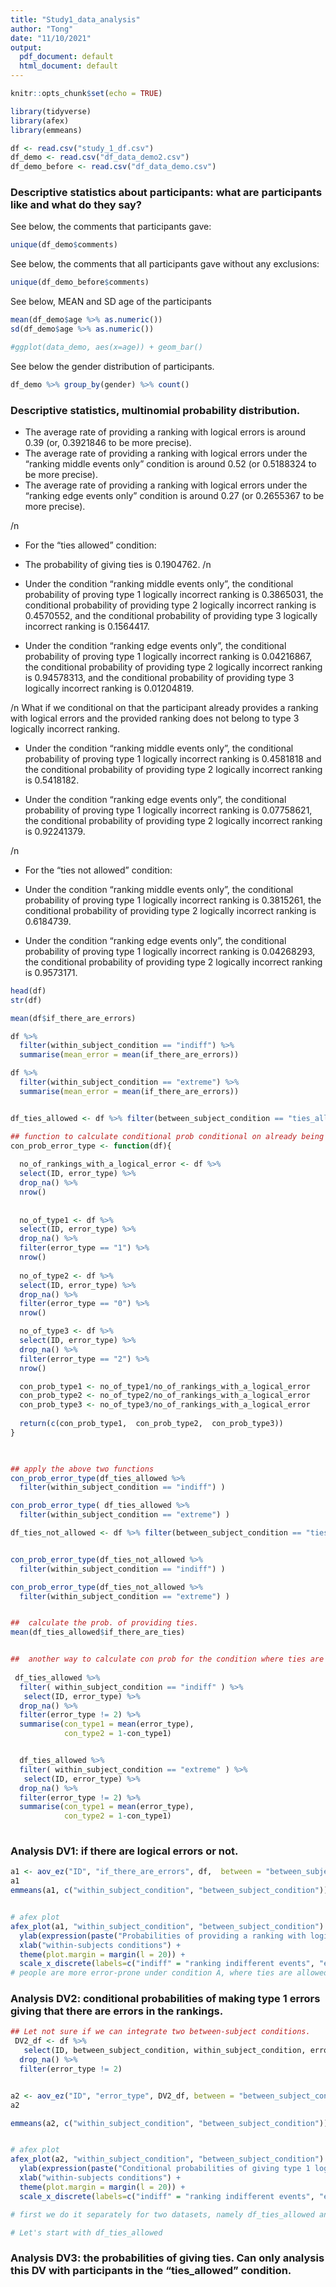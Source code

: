 ```yaml
---
title: "Study1_data_analysis"
author: "Tong"
date: "11/10/2021"
output:
  pdf_document: default
  html_document: default
---
```


```r
knitr::opts_chunk$set(echo = TRUE)

library(tidyverse)
library(afex)
library(emmeans)
```


```r
df <- read.csv("study_1_df.csv")
df_demo <- read.csv("df_data_demo2.csv")
df_demo_before <- read.csv("df_data_demo.csv")
```

### Descriptive statistics about participants: what are participants like and what do they say?


See below, the comments that participants gave:
```r

unique(df_demo$comments)
```

See below, the comments that all participants gave without any exclusions:
```r

unique(df_demo_before$comments)
```


See below, MEAN and SD age of the participants
```r

mean(df_demo$age %>% as.numeric())
sd(df_demo$age %>% as.numeric())

#ggplot(data_demo, aes(x=age)) + geom_bar()
```

See below the gender distribution of participants. 
```r
df_demo %>% group_by(gender) %>% count()
```




### Descriptive statistics, multinomial probability distribution.

-  The average rate of providing a ranking with logical errors is around 0.39 (or, 0.3921846 to be more precise).
-  The average rate of providing a ranking with logical errors under the "ranking middle events only" condition is around 0.52 (or 0.5188324 to be more precise).	
-  The average rate of providing a ranking with logical errors under the "ranking edge events only" condition is around 0.27	 (or 0.2655367 to be more precise).

/n

- For the "ties allowed" condition:

- The probability of giving ties is 0.1904762.
/n
- Under the condition "ranking middle events only", the conditional probability of proving type 1 logically incorrect ranking is 0.3865031, the conditional probability of providing type 2 logically incorrect ranking is 0.4570552, and the conditional probability of providing type 3 logically incorrect ranking is 0.1564417.
- Under the condition "ranking edge events only", the conditional probability of proving type 1 logically incorrect ranking is 0.04216867, the conditional probability of providing type 2 logically incorrect ranking is 0.94578313, and the conditional probability of providing type 3 logically incorrect ranking is 0.01204819.

/n What if we conditional on that the participant already provides a ranking with logical errors and the provided ranking does not belong to type 3 logically incorrect ranking.

- Under the condition "ranking middle events only", the conditional probability of proving type 1 logically incorrect ranking is 0.4581818	and the conditional probability of providing type 2 logically incorrect ranking is 0.5418182.

- Under the condition "ranking edge events only", the conditional probability of proving type 1 logically incorrect ranking is  0.07758621, the conditional probability of providing type 2 logically incorrect ranking is 0.92241379.


/n

- For the "ties not allowed" condition:
- Under the condition "ranking middle events only", the conditional probability of proving type 1 logically incorrect ranking is 0.3815261, the conditional probability of providing type 2 logically incorrect ranking is 0.6184739.

- Under the condition "ranking edge events only", the conditional probability of proving type 1 logically incorrect ranking is  0.04268293, the conditional probability of providing type 2 logically incorrect ranking is 0.9573171.



```r
head(df)
str(df)

mean(df$if_there_are_errors) 

df %>%
  filter(within_subject_condition == "indiff") %>%
  summarise(mean_error = mean(if_there_are_errors))

df %>%
  filter(within_subject_condition == "extreme") %>%
  summarise(mean_error = mean(if_there_are_errors))


df_ties_allowed <- df %>% filter(between_subject_condition == "ties_allowed")

## function to calculate conditional prob conditional on already being wrong
con_prob_error_type <- function(df){
  
  no_of_rankings_with_a_logical_error <- df %>% 
  select(ID, error_type) %>%
  drop_na() %>% 
  nrow() 
  
  
  no_of_type1 <- df %>%
  select(ID, error_type) %>%
  drop_na() %>%
  filter(error_type == "1") %>% 
  nrow()
  
  no_of_type2 <- df %>% 
  select(ID, error_type) %>%
  drop_na() %>%
  filter(error_type == "0") %>% 
  nrow()

  no_of_type3 <- df %>% 
  select(ID, error_type) %>%
  drop_na() %>%
  filter(error_type == "2") %>% 
  nrow()

  con_prob_type1 <- no_of_type1/no_of_rankings_with_a_logical_error
  con_prob_type2 <- no_of_type2/no_of_rankings_with_a_logical_error
  con_prob_type3 <- no_of_type3/no_of_rankings_with_a_logical_error
  
  return(c(con_prob_type1,  con_prob_type2,  con_prob_type3))
}
  


## apply the above two functions 
con_prob_error_type(df_ties_allowed %>%
  filter(within_subject_condition == "indiff") )

con_prob_error_type( df_ties_allowed %>%
  filter(within_subject_condition == "extreme") )

df_ties_not_allowed <- df %>% filter(between_subject_condition == "ties_not_allowed")


con_prob_error_type(df_ties_not_allowed %>%
  filter(within_subject_condition == "indiff") )

con_prob_error_type(df_ties_not_allowed %>%
  filter(within_subject_condition == "extreme") )


##  calculate the prob. of providing ties.
mean(df_ties_allowed$if_there_are_ties)


##  another way to calculate con prob for the condition where ties are allowed
 
 df_ties_allowed %>% 
  filter( within_subject_condition == "indiff" ) %>%
   select(ID, error_type) %>%
  drop_na() %>% 
  filter(error_type != 2) %>%
  summarise(con_type1 = mean(error_type),
            con_type2 = 1-con_type1)


  df_ties_allowed %>% 
  filter( within_subject_condition == "extreme" ) %>%
   select(ID, error_type) %>%
  drop_na() %>% 
  filter(error_type != 2) %>%
  summarise(con_type1 = mean(error_type),
            con_type2 = 1-con_type1)
 


```


### Analysis DV1: if there are logical errors or not.

```r


a1 <- aov_ez("ID", "if_there_are_errors", df,  between = "between_subject_condition", within  = "within_subject_condition")
a1
emmeans(a1, c("within_subject_condition", "between_subject_condition"))


# afex plot
afex_plot(a1, "within_subject_condition", "between_subject_condition") + 
  ylab(expression(paste("Probabilities of providing a ranking with logical errors"))) + 
  xlab("within-subjects conditions") + 
  theme(plot.margin = margin(l = 20)) +
  scale_x_discrete(labels=c("indiff" = "ranking indifferent events", "extreme" = "ranking extreme events"))
# people are more error-prone under condition A, where ties are allowed

```

### Analysis DV2: conditional probabilities of making type 1 errors giving that there are errors in the rankings.
```r


## Let not sure if we can integrate two between-subject conditions.
 DV2_df <- df %>%
   select(ID, between_subject_condition, within_subject_condition, error_type) %>%
  drop_na() %>% 
  filter(error_type != 2)


a2 <- aov_ez("ID", "error_type", DV2_df, between = "between_subject_condition", within  = "within_subject_condition")
a2

emmeans(a2, c("within_subject_condition", "between_subject_condition"))


# afex plot
afex_plot(a2, "within_subject_condition", "between_subject_condition") + 
  ylab(expression(paste("Conditional probabilities of giving type 1 logically incorrect rankings"))) + 
  xlab("within-subjects conditions") + 
  theme(plot.margin = margin(l = 20)) +
  scale_x_discrete(labels=c("indiff" = "ranking indifferent events", "extreme" = "ranking extreme events"))

# first we do it separately for two datasets, namely df_ties_allowed and namely df_ties_not_allowed

# Let's start with df_ties_allowed

```


### Analysis DV3: the probabilities of giving ties. Can only analysis this DV with participants in the "ties_allowed" condition.
```r

```


